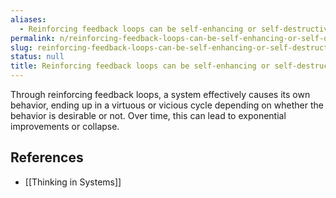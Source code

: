 ```yaml
---
aliases:
  - Reinforcing feedback loops can be self-enhancing or self-destructive
permalink: n/reinforcing-feedback-loops-can-be-self-enhancing-or-self-destructive
slug: reinforcing-feedback-loops-can-be-self-enhancing-or-self-destructive
status: null
title: Reinforcing feedback loops can be self-enhancing or self-destructive
---
```

Through reinforcing feedback loops, a system effectively causes its own behavior, ending up in a virtuous or vicious cycle depending on whether the behavior is desirable or not. Over time, this can lead to exponential improvements or collapse.

## References

- [[Thinking in Systems]]
